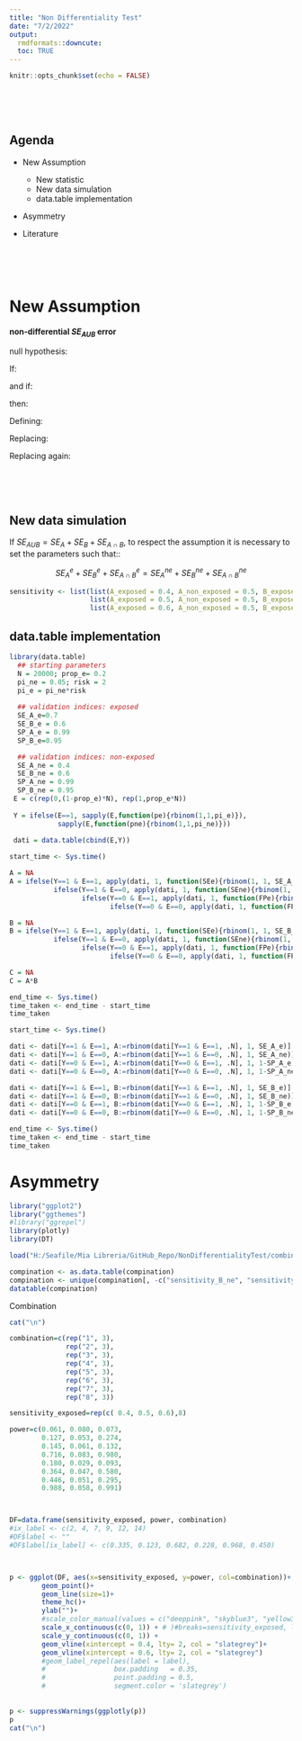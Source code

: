 ```yaml
---
title: "Non Differentiality Test"
date: "7/2/2022"
output: 
  rmdformats::downcute:
  toc: TRUE
---
```


```r
knitr::opts_chunk$set(echo = FALSE)
```

<br><br><br>

## Agenda

- New Assumption
  - New statistic 
  - New data simulation 
  - data.table implementation
  
- Asymmetry

- Literature

<br><br><br>

# New Assumption 

**non-differential $SE_{AUB}$ error **

null hypothesis:

\begin{equation*}
	\frac{SE^{e=1}_A}{SE^{e=0}_A} = 1
\end{equation*}

\begin{equation*}
	\frac{SE^{e=1}_A}{SE^{e=0}_A} - 1 = 0
\end{equation*}


If:

\begin{equation*}
	SE^{e}_A = \frac{P^{e}_A \times PPV^{e}_A}{\pi^{e}}
\end{equation*}

and if:

\begin{equation*}
	\pi^e = \frac{P_A^e \times PPV_A^e}{SE_{AUB}^e} + \frac{P_B^e \times PPV_B^e}{SE_{AUB}^e} - \frac{P_{A \cap B}^e \times PPV_{A\cap B}^e}{SE_{AUB}^e}
\end{equation*}

then:

\begin{equation*}
SE^{e=1}_A=\tfrac{P^{e=1}_A \times PPV^{e=1}_A}{\tfrac{P_A^{e=1} \times PPV_A^{e=1}}{SE_{AUB}^{e=1}} + \tfrac{P_B^{e=1} \times PPV_B^{e=1}}{SE_{AUB}^{e=1}} - \tfrac{P_{A \cap B}^{e=1} \times PPV_{A\cap B}^{e=1}}{SE_{AUB}^{e=1}}}
\end{equation*}


\begin{equation*}
SE^{e=0}_A=\tfrac{P^{e=0}_A \times PPV^{e=0}_A}{\tfrac{P_A^{e=0} \times PPV_A^{e=0}}{SE_{AUB}^{e=0}} + \tfrac{P_B^{e=0} \times PPV_B^{e=0}}{SE_{AUB}^{e=0}} - \tfrac{P_{A \cap B}^{e=0} \times PPV_{A\cap B}^{e=0}}{SE_{AUB}^{e=0}}}
\end{equation*}

\newpage

Defining:

\begin{align*}
	A^e &= P^{e=1}_A \times PPV^{e=1}_A
	\\
	B^e &=P^{e=1}_B \times PPV^{e=1}_B
	\\
	C^e &=P^{e=1}_{A \cap B} \times PPV^{e=1}_{A \cap B}
	\\
	A^{\bar{e}} &= P^{e=0}_A \times PPV^{e=0}_A
	\\
	B^{\bar{e}} &=P^{e=0}_B \times PPV^{e=0}_B
	\\
	C^{\bar{e}} &=P^{e=0}_{A \cap B} \times PPV^{e=0}_{A \cap B}
	\\
	S &= \tfrac{1}{SE_{AUB}^{e=0}} = \tfrac{1}{SE_{AUB}^{e=1}}
\end{align*}
	
Replacing: 

\begin{equation*}
\frac{SE^{e=1}_A}{SE^{e=0}_A} =  \frac{A^e}{S(A^e + B^e - C^e)} \times  \frac{S(A^{\bar{e}} + B^{\bar{e}} - C^{\bar{e}})}{A^{\bar{e}}} = \frac{A^e(A^{\bar{e}} + B^{\bar{e}} - C^{\bar{e}})}{A^{\bar{e}}(A^e + B^e - C^e)}
\end{equation*}


Replacing again:

\begin{equation}
t = \frac{P^{e}_A  PPV^{e}_A (P^{\bar{e}}_A  PPV^{\bar{e}}_A + P^{\bar{e}}_B  PPV^{\bar{e}}_B - P^{\bar{e}}_{A \cap B}  PPV^{\bar{e}}_{A \cap B})}{P^{\bar{e}}_A  PPV^{\bar{e}}_A (P^{e}_A  PPV^{e}_A + P^{e}_B  PPV^{e}_B - P^{e}_{A \cap B}  PPV^{e}_{A \cap B})} - 1
\end{equation}


<br><br><br>

## New data simulation 

If $SE_{AUB}=SE_A + SE_B + SE_{A \cap B}$, to respect the assumption it is necessary to set the parameters such that::


$$SE_A^e + SE_B^e + SE_{A \cap B}^e=SE_A^{ne} + SE_B^{ne} + SE_{A \cap B}^{ne}$$


```r
sensitivity <- list(list(A_exposed = 0.4, A_non_exposed = 0.5, B_exposed = 0.6, B_non_exposed = 0.52),
                    list(A_exposed = 0.5, A_non_exposed = 0.5, B_exposed = 0.6, B_non_exposed = 0.6),
                    list(A_exposed = 0.6, A_non_exposed = 0.5, B_exposed = 0.6, B_non_exposed = 0.68))
```

## data.table implementation

```r
library(data.table)
  ## starting parameters
  N = 20000; prop_e= 0.2
  pi_ne = 0.05; risk = 2
  pi_e = pi_ne*risk
  
  ## validation indices: exposed
  SE_A_e=0.7
  SE_B_e = 0.6
  SP_A_e = 0.99
  SP_B_e=0.95

  ## validation indices: non-exposed
  SE_A_ne = 0.4
  SE_B_ne = 0.6
  SP_A_ne = 0.99
  SP_B_ne = 0.95
 E = c(rep(0,(1-prop_e)*N), rep(1,prop_e*N))
 
 Y = ifelse(E==1, sapply(E,function(pe){rbinom(1,1,pi_e)}),
            sapply(E,function(pne){rbinom(1,1,pi_ne)}))
 
 dati = data.table(cbind(E,Y))
```

```r
start_time <- Sys.time()

A = NA
A = ifelse(Y==1 & E==1, apply(dati, 1, function(SEe){rbinom(1, 1, SE_A_e)}),
           ifelse(Y==1 & E==0, apply(dati, 1, function(SEne){rbinom(1, 1, SE_A_ne)}), 
                  ifelse(Y==0 & E==1, apply(dati, 1, function(FPe){rbinom(1, 1, 1-SP_A_e)}), 
                         ifelse(Y==0 & E==0, apply(dati, 1, function(FPne){rbinom(1, 1, 1-SP_A_ne)}), A))))

B = NA
B = ifelse(Y==1 & E==1, apply(dati, 1, function(SEe){rbinom(1, 1, SE_B_e)}),
           ifelse(Y==1 & E==0, apply(dati, 1, function(SEne){rbinom(1, 1, SE_B_ne)}), 
                  ifelse(Y==0 & E==1, apply(dati, 1, function(FPe){rbinom(1, 1, 1-SP_B_e)}), 
                         ifelse(Y==0 & E==0, apply(dati, 1, function(FPne){rbinom(1, 1, 1-SP_B_ne)}), B))))

C = NA
C = A*B

end_time <- Sys.time()
time_taken <- end_time - start_time
time_taken
```


```r
start_time <- Sys.time()

dati <- dati[Y==1 & E==1, A:=rbinom(dati[Y==1 & E==1, .N], 1, SE_A_e)]
dati <- dati[Y==1 & E==0, A:=rbinom(dati[Y==1 & E==0, .N], 1, SE_A_ne)]
dati <- dati[Y==0 & E==1, A:=rbinom(dati[Y==0 & E==1, .N], 1, 1-SP_A_e)]
dati <- dati[Y==0 & E==0, A:=rbinom(dati[Y==0 & E==0, .N], 1, 1-SP_A_ne)]

dati <- dati[Y==1 & E==1, B:=rbinom(dati[Y==1 & E==1, .N], 1, SE_B_e)]
dati <- dati[Y==1 & E==0, B:=rbinom(dati[Y==1 & E==0, .N], 1, SE_B_ne)]
dati <- dati[Y==0 & E==1, B:=rbinom(dati[Y==0 & E==1, .N], 1, 1-SP_B_e)]
dati <- dati[Y==0 & E==0, B:=rbinom(dati[Y==0 & E==0, .N], 1, 1-SP_B_ne)]

end_time <- Sys.time()
time_taken <- end_time - start_time
time_taken
```

# Asymmetry 

```r
library("ggplot2")
library("ggthemes")
#library("ggrepel")
library(plotly)
library(DT)

load("H:/Seafile/Mia Libreria/GitHub_Repo/NonDifferentialityTest/combination.Rdata")
```

```r
compination <- as.data.table(compination)
compination <- unique(compination[, -c("sensitivity_B_ne", "sensitivity_A_ne", "sensitivity_B_e", "data_gen", "n")])
datatable(compination)
```

Combination 
```r
cat("\n")

combination=c(rep("1", 3), 
              rep("2", 3), 
              rep("3", 3),
              rep("4", 3), 
              rep("5", 3), 
              rep("6", 3),
              rep("7", 3), 
              rep("8", 3))

sensitivity_exposed=rep(c( 0.4, 0.5, 0.6),8)

power=c(0.061, 0.080, 0.073,
        0.127, 0.053, 0.274,
        0.145, 0.061, 0.132,
        0.716, 0.083, 0.980,
        0.180, 0.029, 0.093,
        0.364, 0.047, 0.580,
        0.446, 0.051, 0.295,
        0.988, 0.058, 0.991)



DF=data.frame(sensitivity_exposed, power, combination)
#ix_label <- c(2, 4, 7, 9, 12, 14)
#DF$label <- ""
#DF$label[ix_label] <- c(0.335, 0.123, 0.682, 0.228, 0.968, 0.450)



p <- ggplot(DF, aes(x=sensitivity_exposed, y=power, col=combination))+ #, label=label
        geom_point()+
        geom_line(size=1)+
        theme_hc()+
        ylab("")+
        #scale_color_manual(values = c("deeppink", "skyblue3", "yellow3"))+
        scale_x_continuous(c(0, 1)) + # )#breaks=sensitivity_exposed, labels=sensitivity_exposed)+
        scale_y_continuous(c(0, 1)) +
        geom_vline(xintercept = 0.4, lty= 2, col = "slategrey")+
        geom_vline(xintercept = 0.6, lty= 2, col = "slategrey")
        #geom_label_repel(aes(label = label),
        #                 box.padding   = 0.35, 
        #                 point.padding = 0.5,
        #                 segment.color = 'slategrey')
  
  
p <- suppressWarnings(ggplotly(p))
p
cat("\n")
```

